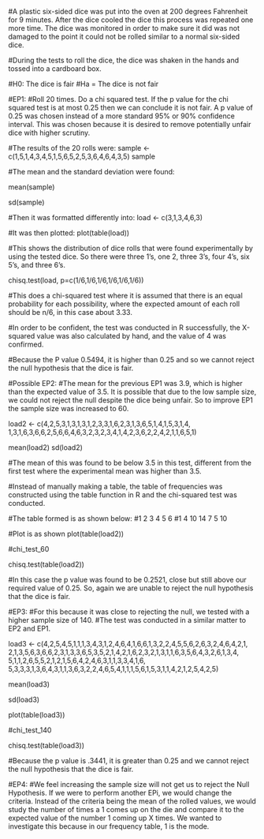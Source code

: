 #A plastic six-sided dice was put into the oven at 200 degrees Fahrenheit for 9 minutes. After the dice cooled the dice this process was repeated one more time.  The dice was monitored in order to make sure it did was not damaged to the point it could not be rolled similar to a normal six-sided dice.

#During the tests to roll the dice, the dice was shaken in the hands and tossed into a cardboard box.

#H0: The dice is fair
#Ha = The dice is not fair

#EP1:
#Roll 20 times.  Do a chi squared test.  If the p value for the chi squared test is at most 0.25 then we can conclude it is not fair.  A p value of 0.25 was chosen instead of a more standard 95% or 90% confidence interval.  This was chosen because it is desired to remove potentially unfair dice with higher scrutiny.

#The results of the 20 rolls were:
sample <- c(1,5,1,4,3,4,5,1,5,6,5,2,5,3,6,4,6,4,3,5)
sample

#The mean and the standard deviation were found:

mean(sample)
 
sd(sample)

#Then it was formatted differently into:
load <- c(3,1,3,4,6,3)

#It was then plotted:
plot(table(load))


#This shows the distribution of dice rolls that were found experimentally by using the tested dice.  So there were three 1’s, one 2, three 3’s, four 4’s, six 5’s, and three 6’s.  

chisq.test(load, p=c(1/6,1/6,1/6,1/6,1/6,1/6))

#This does a chi-squared test where it is assumed that there is an equal probability for each possibility, where the expected amount of each roll should be n/6, in this case about 3.33.

#In order to be confident, the test was conducted in R successfully, the X-squared value was also calculated by hand, and the value of 4 was confirmed.

#Because the P value 0.5494, it is higher than 0.25 and so we cannot reject the null hypothesis that the dice is fair. 

#Possible EP2:
#The mean for the previous EP1 was 3.9, which is higher than the expected value of 3.5.  It is possible that due to the low sample size, we could not reject the null despite the dice being unfair.  So to improve EP1 the sample size was increased to 60.

  
load2 <- c(4,2,5,3,1,3,1,3,1,2,3,3,1,6,2,3,1,3,6,5,1,4,1,5,3,1,4,
         1,3,1,6,3,6,6,2,5,6,6,4,6,3,2,3,2,3,4,1,4,2,3,6,2,2,4,2,1,1,6,5,1)

mean(load2)
sd(load2)

#The mean of this was found to be below 3.5 in this test, different from the first test where the experimental mean was higher than 3.5.  

#Instead of manually making a table, the table of frequencies was constructed using the table function in R and the chi-squared test was conducted.

#The table formed is as shown below:
#1  2  3  4  5  6 
#1  4 10 14  7  5 10 

#Plot is as shown 
plot(table(load2))

 #chi_test_60

chisq.test(table(load2))

#In this case the p value was found to be 0.2521, close but still above our required value of 0.25.  So, again we are unable to reject the null hypothesis that the dice is fair.

#EP3:
#For this because it was close to rejecting the null, we tested with a higher sample size of 140.
#The test was conducted in a similar matter to EP2 and EP1.

load3 <- c(4,2,5,4,5,1,1,1,3,4,3,1,2,4,6,4,1,6,6,1,3,2,2,4,5,5,6,2,6,3,2,4,6,4,2,1,
         2,1,3,5,6,3,6,6,2,3,1,3,3,6,5,3,5,2,1,4,2,1,6,2,3,2,1,3,1,1,6,3,5,6,4,3,2,6,1,3,4,
         5,1,1,2,6,5,5,2,1,2,1,5,6,4,2,4,6,3,1,1,3,3,4,1,6,
         5,3,3,3,1,3,6,4,3,1,1,3,6,3,2,2,4,6,5,4,1,1,1,5,6,1,5,3,1,1,4,2,1,2,5,4,2,5)

mean(load3)

sd(load3)

plot(table(load3))


#chi_test_140

chisq.test(table(load3))

#Because the p value is .3441, it is greater than 0.25 and we cannot reject the null hypothesis that the dice is fair.

#EP4:
#We feel increasing the sample size will not get us to reject the Null Hypothesis. If we were to perform another EPi, we would change the criteria. Instead of the criteria being the mean of the rolled values, we would study the number of times a 1 comes up on the die and compare it to the expected value of the number 1 coming up X times. We wanted to investigate this because in our frequency table, 1 is the mode.